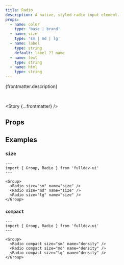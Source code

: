 ```yaml
---
title: Radio
description: A native, styled radio input element.
props:
  - name: color
    type: 'base | brand'
  - name: size
    type: 'sm | md | lg'
  - name: label
    type: string
    default: label ?? name
  - name: text
    type: string
  - name: html
    type: string
---
```




{frontmatter.description}

<br />

<Story {...frontmatter} />

## Props

<PropsTable props={frontmatter.props} />

## Examples

### `size`

<SizeProp />

```astro live
---
import { Group, Radio } from 'fulldev-ui'
---

<Group>
  <Radio size="sm" name="size" />
  <Radio size="md" name="size" />
  <Radio size="lg" name="size" />
</Group>
```

### `compact`

<CompactProp />

```astro live
---
import { Group, Radio } from 'fulldev-ui'
---

<Group>
  <Radio compact size="sm" name="density" />
  <Radio compact size="md" name="density" />
  <Radio compact size="lg" name="density" />
</Group>
```
